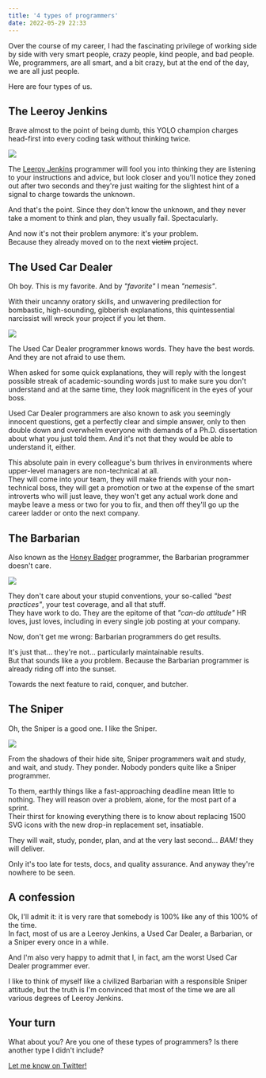 ```yaml
---
title: '4 types of programmers'
date: 2022-05-29 22:33
---
```



Over the course of my career, I had the fascinating privilege of working side by side with very smart people, crazy people, kind people, and bad people.  
We, programmers, are all smart, and a bit crazy, but at the end of the day, we are all just people.

Here are four types of us.

## The Leeroy Jenkins

Brave almost to the point of being dumb, this YOLO champion charges head-first into every coding task without thinking twice.

<UiFigureWithCaption caption='Photo by
    <a href="https://unsplash.com/@mikael_k?utm_source=unsplash&utm_medium=referral&utm_content=creditCopyText">Mikael Kristenson</a> on 
    <a href="https://unsplash.com/collections/1458626/stampede?utm_source=unsplash&utm_medium=referral&utm_content=creditCopyText">
      Unsplash
    </a>
    .
'>

![](../assets/images/posts/2022-05-29-types-of-programmers/mikael-kristenson-EXuKQaf3Ei8-unsplash.jpeg)

</UiFigureWithCaption>

The [Leeroy Jenkins](https://www.youtube.com/watch?v=mLyOj_QD4a4) programmer will fool you into thinking they are listening to your instructions and advice, but look closer and you'll notice they zoned out after two seconds and they're just waiting for the slightest hint of a signal to charge towards the unknown.

And that's the point. Since they don't know the unknown, and they never take a moment to think and plan, they usually fail. Spectacularly.

And now it's not their problem anymore: it's your problem.  
Because they already moved on to the next ~~victim~~ project.

## The Used Car Dealer

Oh boy. This is my favorite. And by *"favorite"* I mean *"nemesis"*.

With their uncanny oratory skills, and unwavering predilection for bombastic, high-sounding, gibberish explanations, this quintessential narcissist will wreck your project if you let them.

<UiFigureWithCaption caption='Photo by
    <a href="https://unsplash.com/@ruthson_zimmerman?utm_source=unsplash&utm_medium=referral&utm_content=creditCopyText">Ruthson Zimmerman</a> on 
    <a href="https://unsplash.com/s/photos/success?utm_source=unsplash&utm_medium=referral&utm_content=creditCopyText">
      Unsplash
    </a>
    .
'>

![](../assets/images/posts/2022-05-29-types-of-programmers/ruthson-zimmerman-Ws4wd-vJ9M0-unsplash.jpeg)

</UiFigureWithCaption>

The Used Car Dealer programmer knows words. They have the best words.  
And they are not afraid to use them.

When asked for some quick explanations, they will reply with the longest possible streak of academic-sounding words just to make sure you don't understand and at the same time, they look magnificent in the eyes of your boss.

Used Car Dealer programmers are also known to ask you seemingly innocent questions, get a perfectly clear and simple answer, only to then double down and overwhelm everyone with demands of a Ph.D. dissertation about what you just told them. And it's not that they would be able to understand it, either.

This absolute pain in every colleague's bum thrives in environments where upper-level managers are non-technical at all.  
They will come into your team, they will make friends with your non-technical boss, they will get a promotion or two at the expense of the smart introverts who will just leave, they won't get any actual work done and maybe leave a mess or two for you to fix, and then off they'll go up the career ladder or onto the next company.

## The Barbarian

Also known as the [Honey Badger](https://www.youtube.com/watch?v=4r7wHMg5Yjg) programmer, the Barbarian programmer doesn't care.

<UiFigureWithCaption caption='Photo by
    <a href="https://unsplash.com/es/@gioele_fazzeri_89?utm_source=unsplash&utm_medium=referral&utm_content=creditCopyText">Gioele Fazzeri</a> on 
    <a href="https://unsplash.com/collections/Lf-Nef1B08Q/barbarian?utm_source=unsplash&utm_medium=referral&utm_content=creditCopyText">
      Unsplash
    </a>
    .
'>

![](../assets/images/posts/2022-05-29-types-of-programmers/gioele-fazzeri-YgeCPBaK7HA-unsplash.jpeg)

</UiFigureWithCaption>

They don't care about your stupid conventions, your so-called *"best practices"*, your test coverage, and all that stuff.  
They have work to do. They are the epitome of that *"can-do attitude"* HR loves, just loves, including in every single job posting at your company.

Now, don't get me wrong: Barbarian programmers do get results.

It's just that... they're not... particularly maintainable results.  
But that sounds like a *you* problem. Because the Barbarian programmer is already riding off into the sunset.

Towards the next feature to raid, conquer, and butcher.

## The Sniper

Oh, the Sniper is a good one. I like the Sniper.

<UiFigureWithCaption caption='Photo by
    <a href="https://unsplash.com/@miklevasilyev?utm_source=unsplash&utm_medium=referral&utm_content=creditCopyText">Mikhail Vasilyev</a> on 
    <a href="https://unsplash.com/s/photos/hidden-cat?utm_source=unsplash&utm_medium=referral&utm_content=creditCopyText">
      Unsplash
    </a>
    .
'>

![](../assets/images/posts/2022-05-29-types-of-programmers/mikhail-vasilyev-NodtnCsLdTE-unsplash.jpeg)

</UiFigureWithCaption>

From the shadows of their hide site, Sniper programmers wait and study, and wait, and study. They ponder. Nobody ponders quite like a Sniper programmer.

To them, earthly things like a fast-approaching deadline mean little to nothing. They will reason over a problem, alone, for the most part of a sprint.  
Their thirst for knowing everything there is to know about replacing 1500 SVG icons with the new drop-in replacement set, insatiable.

They will wait, study, ponder, plan, and at the very last second... *BAM!* they will deliver.

Only it's too late for tests, docs, and quality assurance. And anyway they're nowhere to be seen.

## A confession

Ok, I'll admit it: it is very rare that somebody is 100% like any of this 100% of the time.  
In fact, most of us are a Leeroy Jenkins, a Used Car Dealer, a Barbarian, or a Sniper every once in a while.

And I'm also very happy to admit that I, in fact, am the worst Used Car Dealer programmer ever.

I like to think of myself like a civilized Barbarian with a responsible Sniper attitude, but the truth is I'm convinced that most of the time we are all various degrees of Leeroy Jenkins.

## Your turn

What about you? Are you one of these types of programmers? Is there another type I didn't include?

[Let me know on Twitter!](https://twitter.com/intent/tweet?text=So%2C%20about%20https%3A%2F%2Fcode.williamghelfi.com%2Fblog%2F2022-05-29-types-of-programmers%2F%20by%20%40trumbitta%20...)
